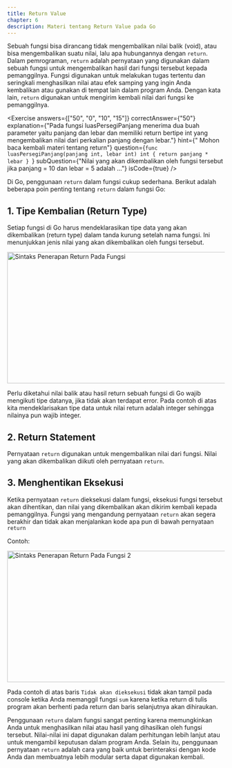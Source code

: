 ```yaml
---
title: Return Value
chapter: 6
description: Materi tentang Return Value pada Go
---
```


Sebuah fungsi bisa dirancang tidak mengembalikan nilai balik (void), atau
bisa mengembalikan suatu nilai, lalu apa hubungannya dengan `return`.
Dalam pemrograman, `return` adalah pernyataan yang digunakan dalam
sebuah fungsi untuk mengembalikan hasil dari fungsi tersebut kepada
pemanggilnya. Fungsi digunakan untuk melakukan tugas tertentu dan
seringkali menghasilkan nilai atau efek samping yang ingin Anda
kembalikan atau gunakan di tempat lain dalam program Anda. Dengan kata
lain, `return` digunakan untuk mengirim kembali nilai dari fungsi ke
pemanggilnya.

<Exercise 
  answers={["50", "0", "10", "15"]}
  correctAnswer={"50"}
  explanation={"Pada fungsi luasPersegiPanjang menerima dua buah parameter yaitu panjang dan lebar dan memiliki return bertipe int yang mengembalikan nilai dari perkalian panjang dengan lebar."}
  hint={" Mohon baca kembali materi tentang return"}
  question={`func luasPersegiPanjang(panjang int, lebar int) int {
 return panjang * lebar
}
`}
  subQuestion={"Nilai yang akan dikembalikan oleh fungsi tersebut jika panjang = 10 dan lebar = 5 adalah ..."}
  isCode={true}
/>

Di Go, penggunaan `return` dalam fungsi cukup sederhana. Berikut
adalah beberapa poin penting tentang `return` dalam fungsi Go:

## 1. Tipe Kembalian (Return Type)

Setiap fungsi di Go harus mendeklarasikan tipe data yang akan dikembalikan (return type) dalam
tanda kurung setelah nama fungsi. Ini menunjukkan jenis nilai yang
akan dikembalikan oleh fungsi tersebut.

<Image src="/content/bab-6-5.webp" width="618" height="304" alt="Sintaks Penerapan Return Pada Fungsi" />

Perlu diketahui nilai balik atau hasil return sebuah fungsi di Go wajib
mengikuti tipe datanya, jika tidak akan terdapat error. Pada contoh di
atas kita mendeklarisakan tipe data untuk nilai return adalah integer
sehingga nilainya pun wajib integer.

## 2. Return Statement 

Pernyataan `return` digunakan untuk mengembalikan nilai dari fungsi. Nilai yang akan dikembalikan diikuti
oleh pernyataan `return`.

## 3. Menghentikan Eksekusi 
   
Ketika pernyataan `return` dieksekusi dalam
fungsi, eksekusi fungsi tersebut akan dihentikan, dan nilai yang
dikembalikan akan dikirim kembali kepada pemanggilnya. Fungsi yang
mengandung pernyataan `return` akan segera berakhir dan tidak akan
menjalankan kode apa pun di bawah pernyataan `return`

Contoh:

<Image src="/content/bab-6-6.webp" width="618" height="304" alt="Sintaks Penerapan Return Pada Fungsi 2" />

Pada contoh di atas baris `Tidak akan dieksekusi` tidak akan tampil pada 
console ketika Anda memanggil fungsi `sum` karena ketika return di 
tulis program akan berhenti pada return dan baris selanjutnya akan 
dihiraukan.

Penggunaan `return` dalam fungsi sangat penting karena 
memungkinkan Anda untuk menghasilkan nilai atau hasil yang 
dihasilkan oleh fungsi tersebut. Nilai-nilai ini dapat digunakan dalam 
perhitungan lebih lanjut atau untuk mengambil keputusan dalam 
program Anda. Selain itu, penggunaan pernyataan `return` adalah cara 
yang baik untuk berinteraksi dengan kode Anda dan membuatnya lebih 
modular serta dapat digunakan kembali.
